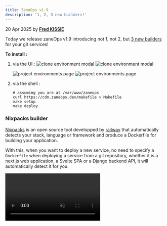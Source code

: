 ```yaml
---
title: ZaneOps v1.9
description: '1, 2, 3 new builders!'
---
```



<span className='text-gray-600 dark:text-gray-400'>20 Apr 2025</span> by [**Fred KISSIE**](https://github.com/Fredkiss3)

Today we release zaneOps v1.9 introducing not 1, not 2, but [3 new builders](/knowledge-base/builders/nixpacks-builder) for your git services!


**To install :**

1. via the UI : 
    <img className="block dark:hidden" src="/images/new-version-toast-light.png" alt="clone environment modal" />
    <img className="!hidden dark:!block" src="/images/new-version-toast-dark.png" alt="clone environment modal" />

    <img className="block dark:hidden" src="/images/new-version-modal-light.png" alt="project environments page" />
    <img className="!hidden dark:!block" src="/images/new-version-modal-dark.png" alt="project environments page" />


3. via the shell :
    ```shell
    # assuming you are at /var/www/zaneops
    curl https://cdn.zaneops.dev/makefile > Makefile
    make setup
    make deploy
    ```

### Nixpacks builder

[Nixpacks](https://nixpacks.com) is an open source tool developped by [railway](https://railway.app) that automatically detects your stack, language or framework
and produce a Dockerfile for building your application. 

With this, when you want to deploy a new service, no need to specify a `Dockerfile` when deploying a service from a git repository, 
whether it is a next.js web application, a Svelte SPA or a Django backend API, it will automatically detect it for you. 

<video src='/videos/nixpacks-ssr.mp4' muted controls alt="Nixpacks SSR" />

#### Bonus: static websites

In some cases, you might want to deploy a statically generated websites. 
You can check static website checkbox when creating your service or in your service settings.


<video src='/videos/nixpacks-static.mp4' muted controls alt="Nixpacks static" />

### Railpack builder

[Railpack](https://railpack.com) is the new version of Nixpacks by Railway, still open source. The benefits over Nixpacks are 
faster builds and smaller image sizes. The railpack builder support all the same options as the Nixpacks builder. 

As of now the railpack builder is in **bêta** as a v1 of railpack hasn't been released yet. 

<video src='/videos/railpack-builder.mp4' muted controls alt="Railpack" />

### Static directory builder

In ZaneOps, you can deploy a simple HTML/CSS/JS pre-built static website, 
it will be deployed as a simple [Caddy](https://caddyserver.com) with alpine docker container.

<video src='/videos/static-dir-builder.mp4' muted controls alt="Static directory builder" />

### Other changes 

You can now deploy multiple services at once in the project details page:
  ![Bulk deploy services](/images/bulk-deploy.png)